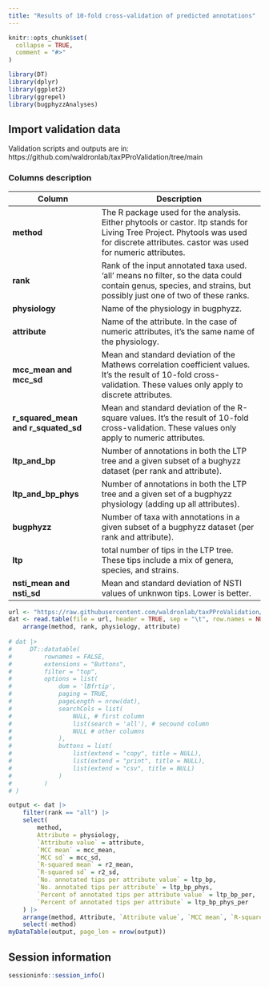```yaml
---
title: "Results of 10-fold cross-validation of predicted annotations"
---
```


```r
knitr::opts_chunk$set(
  collapse = TRUE,
  comment = "#>"
)
```

```r
library(DT)
library(dplyr)
library(ggplot2)
library(ggrepel)
library(bugphyzzAnalyses)
```

## Import validation data

Validation scripts and outputs are in: https://github.com/waldronlab/taxPProValidation/tree/main

### Columns description

| Column | Description |
| ------ | ----------- |
| **method** | The R package used for the analysis. Either phytools or castor. ltp stands for Living Tree Project. Phytools was used for discrete attributes. castor was used for numeric attributes. |
| **rank** | Rank of the input annotated taxa used. 'all' means no filter, so the data could contain genus, species, and strains, but possibly just one of two of these ranks.|
| **physiology** | Name of the physiology in bugphyzz. |
| **attribute** | Name of the attribute. In the case of numeric attributes, it's the same name of the physiology. |
| **mcc_mean and mcc_sd ** | Mean and standard deviation of the Mathews correlation coefficient values. It's the result of 10-fold cross-validation. These values only apply to discrete attributes. |
| **r_squared_mean and r_squated_sd** | Mean and standard deviation of the R-square values. It's the result of 10-fold cross-validation. These values only apply to numeric attributes.|
| **ltp_and_bp** | Number of annotations in both the LTP tree and a given subset of a bughyzz dataset (per rank and attribute). |
| **ltp_and_bp_phys** | Number of annotations in both the LTP tree and a given set of a bugphyzz physiology (adding up all attributes).|
| **bugphyzz** | Number of taxa with annotations in a given subset of a bugphyzz dataset (per rank and attribute). |
| **ltp**  | total number of tips in the LTP tree. These tips include a mix of genera, species, and strains.|
| **nsti_mean and nsti_sd**  | Mean and standard deviation of NSTI values of unknwon tips. Lower is better. |

```r
url <- "https://raw.githubusercontent.com/waldronlab/taxPProValidation/main/validation_summary.tsv"
dat <- read.table(file = url, header = TRUE, sep = "\t", row.names = NULL) |> 
    arrange(method, rank, physiology, attribute)
    
# dat |>
#     DT::datatable(
#         rownames = FALSE,
#         extensions = "Buttons",
#         filter = "top",
#         options = list(
#             dom = 'lBfrtip',
#             paging = TRUE,
#             pageLength = nrow(dat),
#             searchCols = list(
#                 NULL, # first column
#                 list(search = 'all'), # secound column
#                 NULL # other columns
#             ),
#             buttons = list(
#                 list(extend = "copy", title = NULL),
#                 list(extend = "print", title = NULL),
#                 list(extend = "csv", title = NULL)
#             )
#         )
# )
```


```r
output <- dat |> 
    filter(rank == "all") |> 
    select(
        method,
        Attribute = physiology,
        `Attribute value` = attribute,
        `MCC mean` = mcc_mean,
        `MCC sd` = mcc_sd,
        `R-squared mean` = r2_mean,
        `R-squared sd` = r2_sd,
        `No. annotated tips per attribute value` = ltp_bp,
        `No. annotated tips per attribute` = ltp_bp_phys,
        `Percent of annotated tips per attribute value` = ltp_bp_per,
        `Percent of annotated tips per attribute` = ltp_bp_phys_per
    ) |> 
    arrange(method, Attribute, `Attribute value`, `MCC mean`, `R-squared mean`) |> 
    select(-method)
myDataTable(output, page_len = nrow(output))
```


## Session information

```r
sessioninfo::session_info()
```

